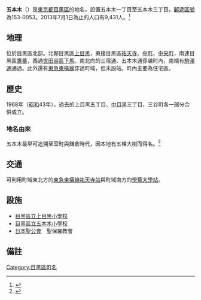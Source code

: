 {{Pathnav|日本|東京都|目黑區|frame=1}}
{{Infobox Settlement
|official_name =  五本木
|native_name =
|settlement_type = [[町|町]]
|image_skyline =
|imagesize =
|image_caption =
|image_flag =
|image_seal =
| image_map =
| map_caption =
|subdivision_type = [[國家|國家]]
|subdivision_name = [[File:Flag_of_Japan.svg|border]] [[日本|日本]]
|subdivision_type1 = [[都道府縣|都道府縣]]
|subdivision_name1 = [[File:Flag_of_Tokyo_Prefecture.svg|25px]] [[東京都|東京都]]
|subdivision_type2 = [[東京都區部|特別區]]
|subdivision_name2 = [[File:Flag_of_Meguro,_Tokyo.svg|25px]] [[目黑區|目黑區]]
|subdivision_type3 =
|subdivision_name3 =
|established_title =
|established_date =
|government_type =
|leader_title =
|leader_name =
|area_magnitude =
|area_total_sq_mi =
|area_total_km2 =
|area_land_sq_mi =
|area_land_km2 =
|area_urban_sq_mi =
|area_urban_km2 =
|area_metro_km2 =
|area_metro_sq_mi =
|population_as_of= 2013年（平成25年）7月1日
|population_footnotes =
|population_total = 9431
|population_urban =
|population_metro =
|population_density_sq_mi =
|population_density_km2 =
| timezone = [[日本標準時間|JST]]
| utc_offset = +9
|timezone_DST =
|utc_offset_DST =
|latd=|latm=|lats=|latNS=
|longd=|longm=|longs=|longEW=
|elevation_footnotes=
|elevation_m =
|elevation_ft =
|postal_code_type = [[郵遞區號|郵遞區號]]
|postal_code = 153-0053　
|area_code =
|website =
|footnotes =
}}
'''五本木'''（{{jpn|j=五本木|hg=ごほんぎ|rm=Gohongi|f=y}}）是[[東京都|東京都]][[目黑區|目黑區]]的地名，設置五本木一丁目至五本木三丁目。[[郵遞區號|郵遞區號]]為153-0053。2013年7月1日為止的人口有9,431人。<ref>{{Cite web |url=http://www.city.meguro.tokyo.jp/gyosei/tokei/tokei/jinko/setaisu/h25/files/mjinko-h2507.xls |title=町丁別世帯数および人口表　平成25年度（2013） |accessdate=2013-08-02 |archive-date=2020-05-03 |archive-url=https://web.archive.org/web/20200503110305/https://www.city.meguro.tokyo.jp/gyosei/tokei/tokei/jinko/setaisu/h25/files/mjinko-h2507.xls |dead-url=yes }}</ref>

== 地理 ==
位於目黑區北部。北鄰目黑區[[上目黑|上目黑]]，東接目黑區[[祐天寺|祐天寺]]、[[中町_(目黑區)|中町]]、[[中央町_(目黑區)|中央町]]，南連目黑區[[鷹番|鷹番]]，西通[[世田谷區|世田谷區]][[下馬|下馬]]。南北向的三宿通、五本木通穿越町內，南端有[[東京都道416號古川橋二子玉川線|駒澤通]]通過。此外還有[[東急東橫線|東急東橫線]]穿過町域，但未設站。町內主要為住宅區。

== 歷史 ==
1968年（[[昭和|昭和]]43年），過去的上目黑五丁目、[[中目黑|中目黑]]三丁目、三谷町各一部分合併成立。

=== 地名由來 ===
五本木最早可追溯至室町與鎌倉時代，因本地有五棵大樹而得名。<ref>{{Cite web |url=http://www.city.meguro.tokyo.jp/gyosei/shokai_rekishi/konnamachi/michi/chimei/chuo/gohongi/index.html |title=目黒の地名　五本木（ごほんぎ） |accessdate=2013-08-02 |archive-date=2013-07-27 |archive-url=https://web.archive.org/web/20130727095150/http://www.city.meguro.tokyo.jp/gyosei/shokai_rekishi/konnamachi/michi/chimei/chuo/gohongi/index.html |dead-url=no }}</ref>

== 交通 ==
可利用町域東北方的[[東急東橫線|東急東橫線]][[祐天寺站|祐天寺站]]與町域南方的[[學藝大學站|學藝大學站]]。

== 設施 ==
* [[目黑區立上目黑小學校|目黑區立上目黑小學校]]
* [[目黑區立五本木小學校|目黑區立五本木小學校]]
* [[日本聖公會|日本聖公會]]　聖保羅教會

== 備註 ==
{{reflist}}

{{目黑區的町名}}

{{DEFAULTSORT:Gohongi}}
[[Category:目黑區町名|Category:目黑區町名]]